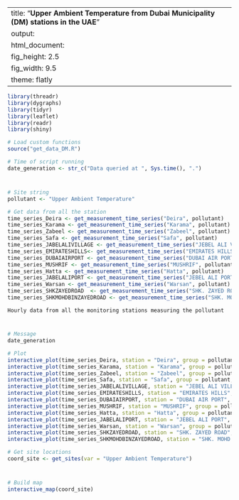 
---
title: "**Upper Ambient Temperature from Dubai Municipality (DM) stations in the UAE**"
output:
  html_document:
    fig_height: 2.5
    fig_width: 9.5
    theme: flatly
---

```{r set_up, message = FALSE, echo = FALSE, warning = FALSE}
library(threadr)
library(dygraphs)
library(tidyr)
library(leaflet)
library(readr)
library(shiny)

# Load custom functions
source("get_data_DM.R")

# Time of script running
date_generation <- str_c("Data queried at ", Sys.time(), ".")
```
# 

## 
```{r import_data, message = FALSE, echo = FALSE, results = "hide", cache = TRUE}

# Site string
pollutant <- "Upper Ambient Temperature"

# Get data from all the station
time_series_Deira <- get_measurement_time_series("Deira", pollutant)
time_series_Karama <- get_measurement_time_series("Karama", pollutant)
time_series_Zabeel <- get_measurement_time_series("Zabeel", pollutant)
time_series_Safa <- get_measurement_time_series("Safa", pollutant)
time_series_JABELALIVILLAGE <- get_measurement_time_series("JEBEL ALI VILLAGE", pollutant)
time_series_EMIRATESHILLS<- get_measurement_time_series("EMIRATES HILLS", pollutant)
time_series_DUBAIAIRPORT <- get_measurement_time_series("DUBAI AIR PORT", pollutant)
time_series_MUSHRIF <- get_measurement_time_series("MUSHRIF", pollutant)
time_series_Hatta <- get_measurement_time_series("Hatta", pollutant)
time_series_JABELALIPORT <- get_measurement_time_series("JEBEL ALI PORT", pollutant)
time_series_Warsan <- get_measurement_time_series("Warsan", pollutant)
time_series_SHKZAYEDROAD  <- get_measurement_time_series("SHK. ZAYED ROAD", pollutant)
time_series_SHKMOHDBINZAYEDROAD <- get_measurement_time_series("SHK. MOHD. BIN ZAYED ROAD", pollutant)

```

 `Hourly data from all the monitoring stations measuring the pollutant`
 
# 

## 

```{r plot_NCMS_UAT, echo = FALSE, cache = TRUE}
# Message
date_generation

# Plot
interactive_plot(time_series_Deira, station = "Deira", group = pollutant, pollu= "Upper Ambient Temperature")
interactive_plot(time_series_Karama, station = "Karama", group = pollutant, pollu= "Upper Ambient Temperature")
interactive_plot(time_series_Zabeel, station = "Zabeel", group = pollutant, pollu= "Upper Ambient Temperature")
interactive_plot(time_series_Safa, station = "Safa", group = pollutant, pollu= "Upper Ambient Temperature")
interactive_plot(time_series_JABELALIVILLAGE, station = "JEBEL ALI VILLAGE", group = pollutant, pollu= "Upper Ambient Temperature")
interactive_plot(time_series_EMIRATESHILLS, station = "EMIRATES HILLS", group = pollutant, pollu= "Upper Ambient Temperature")
interactive_plot(time_series_DUBAIAIRPORT, station = "DUBAI AIR PORT", group = pollutant, pollu= "Upper Ambient Temperature")
interactive_plot(time_series_MUSHRIF, station = "MUSHRIF", group = pollutant, pollu= "Upper Ambient Temperature")
interactive_plot(time_series_Hatta, station = "Hatta", group = pollutant, pollu= "Upper Ambient Temperature")
interactive_plot(time_series_JABELALIPORT, station = "JEBEL ALI PORT", group = pollutant, pollu= "Upper Ambient Temperature")
interactive_plot(time_series_Warsan, station = "Warsan", group = pollutant, pollu= "Upper Ambient Temperature")
interactive_plot(time_series_SHKZAYEDROAD, station = "SHK. ZAYED ROAD", group = pollutant, pollu= "Upper Ambient Temperature")
interactive_plot(time_series_SHKMOHDBINZAYEDROAD, station = "SHK. MOHD. BIN ZAYED ROAD", group = pollutant, pollu= "Upper Ambient Temperature")

```


```{r import_data_for_map, message = FALSE, echo = FALSE, results = "hide", cache = TRUE}
# Get site locations
coord_site <- get_sites(var = "Upper Ambient Temperature")

```
#
 
##

```{r map, fig.height = 8, echo = FALSE, message = FALSE, cache = TRUE}
# Build map
interactive_map(coord_site)
```

 
 
